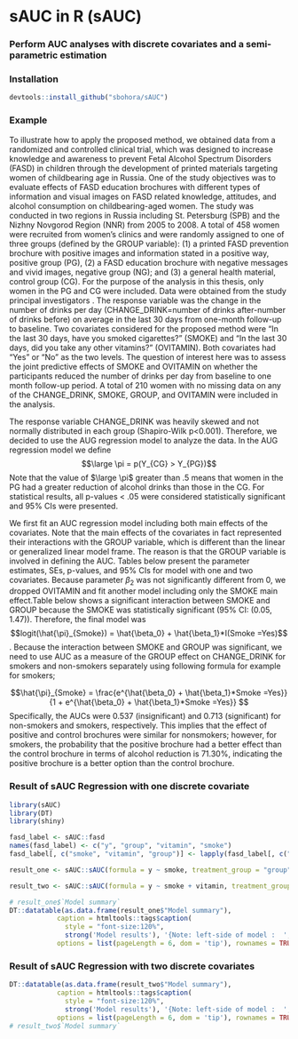 # sAUC in R (sAUC)

### Perform AUC analyses with discrete covariates and a semi-parametric estimation

### Installation

```r
devtools::install_github("sbohora/sAUC")
```

### Example

To illustrate how to apply the proposed method, we obtained data from a randomized and controlled clinical trial, which was designed to increase knowledge and awareness to prevent Fetal Alcohol Spectrum Disorders (FASD) in children through the development of printed materials targeting women of childbearing age in Russia. One of the study objectives was to evaluate effects of FASD education brochures with different types of information and visual images on FASD related knowledge, attitudes, and alcohol consumption on childbearing-aged women. The study was conducted in two regions in Russia including St. Petersburg (SPB) and the Nizhny Novgorod Region (NNR) from 2005 to 2008. A total of 458 women were recruited from women's clinics and were randomly assigned to one of three groups (defined by the GROUP variable): (1) a printed FASD prevention brochure with positive images and information stated in a positive way, positive group (PG), (2) a FASD education brochure with negative messages and vivid images, negative group (NG); and (3) a general health material, control group (CG). For the purpose of the analysis in this thesis, only women in the PG and CG were included. Data were obtained from the study principal investigators . The response variable was the change in the number of drinks per day (CHANGE_DRINK=number of drinks after-number of drinks before) on average in the last 30 days from one-month follow-up to baseline. Two covariates considered for the proposed method were "In the last 30 days, have you smoked cigarettes?" (SMOKE) and  "In the last 30 days, did you take any other vitamins?" (OVITAMIN). Both covariates had "Yes" or "No" as the two levels. The question of interest here was to assess the joint predictive effects of SMOKE and OVITAMIN on whether the participants reduced the number of drinks per day from baseline to one month follow-up period. A total of 210 women with no missing data on any of the CHANGE_DRINK, SMOKE, GROUP, and OVITAMIN were included in the analysis.

The response variable CHANGE_DRINK was heavily skewed and not normally distributed in each group  (Shapiro-Wilk p<0.001). Therefore, we decided to use the AUG regression model to analyze the data.  In the AUG regression model we define
$$\large \pi = p(Y_{CG} > Y_{PG})$$ Note that the value of $\large \pi$ greater than .5 means that women in the PG had a greater reduction of alcohol drinks than those in the CG. For statistical results, all p-values < .05 were considered statistically significant and 95% CIs were presented.

We first fit an AUC regression model including both main effects of the covariates.  Note that the main effects of the covariates in fact represented their interactions with the GROUP variable, which is different than the linear or generalized linear model frame.  The reason is that the GROUP variable is involved in defining the AUC.  Tables below present the parameter estimates, SEs, p-values, and 95% CIs for model with one and two covariates.  Because parameter $\beta_2$ was not significantly different from 0, we dropped OVITAMIN and fit another model including only the SMOKE main effect.Table below shows a significant interaction between SMOKE and GROUP because the SMOKE was statistically significant (95% CI: (0.05, 1.47)). Therefore, the final model was $$logit(\hat{\pi}_{Smoke}) = \hat{\beta_0} + \hat{\beta_1}*I(Smoke =Yes)$$.  Because the interaction between SMOKE and GROUP was significant, we need to use AUC as a measure of the GROUP effect on CHANGE_DRINK for smokers and non-smokers separately using following formula for example for smokers;

$$\hat{\pi}_{Smoke} = \frac{e^{\hat{\beta_0} + \hat{\beta_1}*Smoke =Yes}}{1 + e^{\hat{\beta_0} + \hat{\beta_1}*Smoke =Yes}} $$
Specifically, the AUCs were 0.537 (insignificant) and 0.713 (significant) for non-smokers and smokers, respectively.  This implies that the effect of positive and control brochures were similar for nonsmokers; however, for smokers, the probability that the positive brochure had a better effect than the control brochure in terms of alcohol reduction is 71.30%, indicating the positive brochure is a better option than the control brochure.


### Result of sAUC Regression with one discrete covariate

```{r, message=FALSE, warning=FALSE, results='show', comment=""}
library(sAUC)
library(DT)
library(shiny)

fasd_label <- sAUC::fasd
names(fasd_label) <- c("y", "group", "vitamin", "smoke")
fasd_label[, c("smoke", "vitamin", "group")] <- lapply(fasd_label[, c("smoke", "vitamin", "group")], function(x) factor(x))

result_one <- sAUC::sAUC(formula = y ~ smoke, treatment_group = "group", data = fasd_label)

result_two <- sAUC::sAUC(formula = y ~ smoke + vitamin, treatment_group = "group", data = fasd_label)

# result_one$`Model summary`
DT::datatable(as.data.frame(result_one$"Model summary"),
            caption = htmltools::tags$caption(
              style = "font-size:120%",
              strong('Model results'), '{Note: left-side of model :  ', result_one$"model_formula","}"),
            options = list(pageLength = 6, dom = 'tip'), rownames = TRUE)

```

### Result of sAUC Regression with two discrete covariates

```{r, message=FALSE, warning=FALSE, results='show', comment=""}
DT::datatable(as.data.frame(result_two$"Model summary"),
            caption = htmltools::tags$caption(
              style = "font-size:120%",
              strong('Model results'), '{Note: left-side of model :  ', result_two$"model_formula","}"),
            options = list(pageLength = 6, dom = 'tip'), rownames = TRUE)
# result_two$`Model summary`
```



